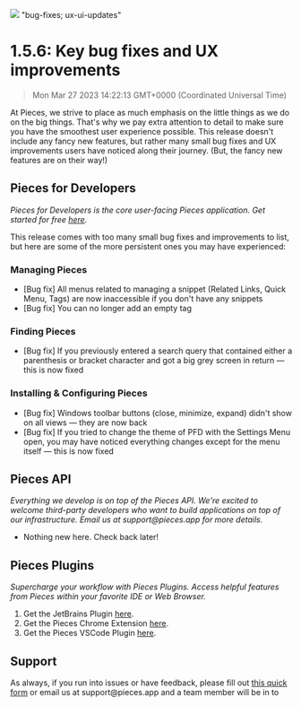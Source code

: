 ![](https://uploads-ssl.webflow.com/6143afec68f555387049efb3/630d6da28ae70b2572f9b73f_ezgif_com-gif-maker15_38a47f988ec0fdc39cd47dcc9ac6eeac_2000.png)
"bug-fixes; ux-ui-updates"
# 1.5.6: Key bug fixes and UX improvements
> Mon Mar 27 2023 14:22:13 GMT+0000 (Coordinated Universal Time)
<p>At Pieces, we strive to place as much emphasis on the little things as we do on the big things. That&#x27;s why we pay extra attention to detail to make sure you have the smoothest user experience possible. This release doesn&#x27;t include any fancy new features, but rather many small bug fixes and UX improvements users have noticed along their journey. (But, the fancy new features are on their way!)</p><h2 id="35b8a">Pieces for Developers</h2><p><em>Pieces for Developers is the core user-facing Pieces application. Get started for free <a href="http://code.pieces.app/install" target="_blank" rel="noopener noreferrer">here</a>.</em></p><p>This release comes with too many small bug fixes and improvements to list, but here are some of the more persistent ones you may have experienced:</p><h3 id="8elb0">Managing Pieces</h3><ul><li>[Bug fix] All menus related to managing a snippet (Related Links, Quick Menu, Tags) are now inaccessible if you don&#x27;t have any snippets</li><li>[Bug fix] You can no longer add an empty tag</li></ul><h3 id="3perq">Finding Pieces</h3><ul><li>[Bug fix] If you previously entered a search query that contained either a parenthesis or bracket character and got a big grey screen in return — this is now fixed</li></ul><h3 id="11e8j">Installing &amp; Configuring Pieces</h3><ul><li>[Bug fix] Windows toolbar buttons (close, minimize, expand) didn&#x27;t show on all views — they are now back</li><li>[Bug fix] If you tried to change the theme of PFD with the Settings Menu open, you may have noticed everything changes except for the menu itself — this is now fixed</li></ul><h2 id="8fa77">Pieces API</h2><p><em>Everything we develop is on top of the Pieces API. We&#x27;re excited to welcome third-party developers who want to build applications on top of our infrastructure. Email us at support@pieces.app for more details.</em></p><ul><li>Nothing new here. Check back later!</li></ul><h2 id="9imp9">Pieces Plugins</h2><p><em>Supercharge your workflow with Pieces Plugins. Access helpful features from Pieces within your favorite IDE or Web Browser.</em></p><ol type="1"><li>Get the JetBrains Plugin <a href="https://plugins.jetbrains.com/plugin/17328-pieces" target="_blank" rel="noopener noreferrer">here</a>.</li><li>Get the Pieces Chrome Extension <a href="https://chrome.google.com/webstore/detail/pieces/igbgibhbfonhmjlechmeefimncpekepm?hl=en" target="_blank" rel="noopener noreferrer">here</a>.</li><li>Get the Pieces VSCode Plugin <a href="https://marketplace.visualstudio.com/items?itemName=MeshIntelligentTechnologiesInc.pieces-vscode" target="_blank" rel="noopener noreferrer">here</a>.</li></ol><h2 id="aqt5q">Support</h2><p>As always, if you run into issues or have feedback, please fill out <a href="https://getpieces.typeform.com/to/mCjBSIjF" target="_blank" rel="noopener noreferrer">this quick form</a> or email us at support@pieces.app and a team member will be in to
